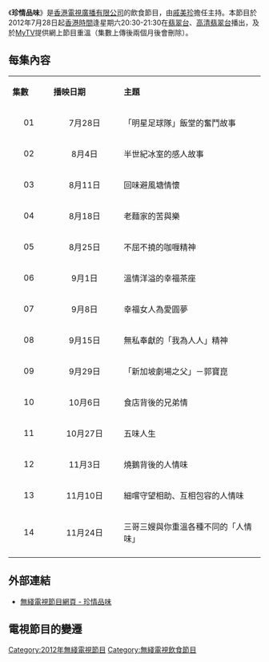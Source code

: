 {{無綫節目
| 中文節目名=珍情品味
| 英文節目名=Tasting Life
| 圖片=[[File:Tasting_Life_TVB.jpg|300px]]
| 翡翠台首播日期=2012年7月28日-2012年11月24日
| 翡翠台首播時間=逢星期六 20:30-21:30 (連廣告)<br>2012年9月22日暫停播映<br>2012年10月13日暫停播映<br>2012年10月20日暫停播映<br>2012年11月17日暫停播映
| 高清翡翠台視頻制式=[[16:9|16:9]] [[高清電視|高清電視]]
| 高清翡翠台首播日期=2012年7月28日-2012年11月24日
| 高清翡翠台首播時間=逢星期六 20:30-21:30 (連廣告)<br>2012年9月22日暫停播映<br>2012年10月13日暫停播映<br>2012年10月20日暫停播映<br>2012年11月17日暫停播映
| 集數=14
| 類型=[[飲食|飲食]]
| 監製=[[衛世輝|衛世輝]]、[[陳志球|陳志球]]
| 外景={{HKG}}
| 製作公司=[[香港|香港]][[電視廣播有限公司|電視廣播有限公司]]
| 編審=[[鄭月明|鄭月明]]
| 主持=[[戚美珍|戚美珍]]
| 網頁=http://programme.tvb.com/foodandtravel/tastinglife/
}}
《'''珍情品味'''》是[[香港|香港]][[電視廣播有限公司|電視廣播有限公司]]的飲食節目，由[[戚美珍|戚美珍]]擔任主持。本節目於2012年7月28日起[[香港時間|香港時間]]逢星期六20:30-21:30在[[翡翠台|翡翠台]]、[[高清翡翠台|高清翡翠台]]播出，及於[[MyTV|MyTV]]提供網上節目重溫（集數上傳後兩個月後會刪除）。

==每集內容==
{|class="wikitable" style="width:60%; font-size: 14px;"
|- style="background:cornflowerblue; color:white" align=center
|style="width:5%"|'''集數'''||style="width:10%"|'''播映日期'''||style="width:20%"|'''主題'''
|-
|align=center| 01 ||align=center| 7月28日 ||「明星足球隊」飯堂的奮鬥故事
|-
|align=center| 02 ||align=center| 8月4日 ||半世紀冰室的感人故事
|-
|align=center| 03 ||align=center| 8月11日 ||回味避風塘情懷
|-
|align=center| 04 ||align=center| 8月18日 ||老麵家的苦與樂
|-
|align=center| 05 ||align=center| 8月25日 ||不屈不撓的咖喱精神
|-
|align=center| 06 ||align=center| 9月1日 ||溫情洋溢的幸福茶座
|-
|align=center| 07 ||align=center| 9月8日 ||幸福女人為愛圓夢
|-
|align=center| 08 ||align=center| 9月15日 ||無私奉獻的「我為人人」精神
|-
|align=center| 09 ||align=center| 9月29日 ||「新加坡劇場之父」－郭寶崑
|-
|align=center| 10 ||align=center| 10月6日 ||食店背後的兄弟情
|-
|align=center| 11 ||align=center| 10月27日 ||五味人生
|-
|align=center| 12 ||align=center| 11月3日 ||燒鵝背後的人情味
|-
|align=center| 13 ||align=center| 11月10日 ||細嚐守望相助、互相包容的人情味
|-
|align=center| 14 ||align=center| 11月24日 ||三哥三嫂與你重溫各種不同的「人情味」
|-
|}

==外部連結==
*[http://programme.tvb.com/foodandtravel/tastinglife/ 無綫電視節目網頁 - 珍情品味] {{Wayback|url=http://programme.tvb.com/foodandtravel/tastinglife/ |date=20140428121445 }}

==電視節目的變遷==
{{電視節目的變遷
|電視台={{HK}}[[無綫電視|無綫電視]][[翡翠台|翡翠台]]、[[高清翡翠台|高清翡翠台]]
|播放檔次=星期六 20:30-21:30 時段
|節目名稱=珍情品味<br/>(2012.07.28 - 2012.11.24)
|上一節目=[[2012年度香港小姐競選|2012香港小姐競選 選戰英倫]]<br/>(2012.07.14 - 2012.07.21)
|下一節目=[[那些年_爆笑不離3兄弟演唱會|那些年 爆笑不離3兄弟演唱會]]<br/>(2012.11.17)
}}

[[Category:2012年無綫電視節目|Category:2012年無綫電視節目]]
[[Category:無綫電視飲食節目|Category:無綫電視飲食節目]]